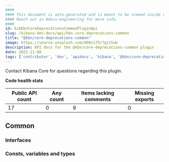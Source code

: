 ```yaml
---
####
#### This document is auto-generated and is meant to be viewed inside our experimental, new docs system.
#### Reach out in #docs-engineering for more info.
####
id: kibKbnCoreDeprecationsCommonPluginApi
slug: /kibana-dev-docs/api/kbn-core-deprecations-common
title: "@kbn/core-deprecations-common"
image: https://source.unsplash.com/400x175/?github
description: API docs for the @kbn/core-deprecations-common plugin
date: 2022-11-08
tags: ['contributor', 'dev', 'apidocs', 'kibana', '@kbn/core-deprecations-common']
---
```




Contact Kibana Core for questions regarding this plugin.

**Code health stats**

| Public API count  | Any count | Items lacking comments | Missing exports |
|-------------------|-----------|------------------------|-----------------|
| 17 | 0 | 9 | 0 |

## Common

### Interfaces
<DocDefinitionList data={kbnCoreDeprecationsCommonObj.common.interfaces}/>

### Consts, variables and types
<DocDefinitionList data={kbnCoreDeprecationsCommonObj.common.misc}/>

